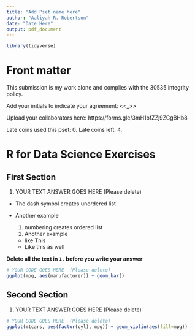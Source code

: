 ```yaml
---
title: "Add Pset name here"
author: "Aaliyah R. Robertson"
date: "Date Here"
output: pdf_document
---
```


```r
library(tidyverse)
```

<!-- .Rmd files use  markdown, a text mark up language, to provide formating.-->

<!--Text include within these strange arrows are comments and will not show up when you knit-->

# Front matter

This submission is my work alone and complies with the 30535 integrity policy.

Add your initials to indicate your agreement: \<\<\_\>\>

Upload your collaborators here: https://forms.gle/3mH1ofZZj9ZCgBHb8

Late coins used this pset: 0. Late coins left: 4. <!--You may use one for a given assignment.-->

# R for Data Science Exercises

<!--Note: Please do not restate questions in your submissions, directly write your answer--->

## First Section

<!--(Notice the use of two `##`)-->

1.  YOUR TEXT ANSWER GOES HERE (Please delete)

-   The dash symbol creates unordered list

-   Another example

    1.  numbering creates ordered list
    2.  Another example

    -   like This
    -   Like this as well

**Delete all the text in `1.` before you write your answer**

```r
# YOUR CODE GOES HERE  (Please delete)
ggplot(mpg, aes(manufacturer)) + geom_bar()
```


## Second Section

1.  YOUR TEXT ANSWER GOES HERE (Please delete)

```r
# YOUR CODE GOES HERE  (Please delete)
ggplot(mtcars, aes(factor(cyl), mpg)) + geom_violin(aes(fill=mpg))
```

